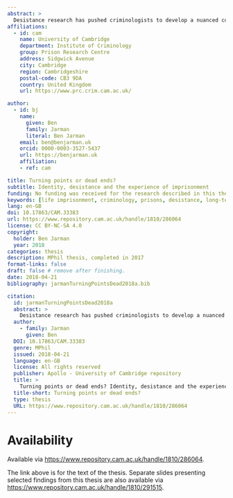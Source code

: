 ```yaml
---
abstract: >
  Desistance research has pushed criminologists to develop a nuanced conceptual account of criminal identity and human agency. However, these tools have mostly not been used to consider identity changes among long-sentenced prisoners, despite the growing preponderance of long-term imprisonment in England and Wales. As a result of this, desistance theory has not been used to evaluate the administration of indeterminate sentences, meaning that practitioners may be missing out on some of the insights that it can generate. This qualitative study begins to fill that gap, using a phenomenological analysis of eighteen in-depth semi-structured interviews with life- sentenced prisoners at a single prison in England, all of whom had been convicted of murder. It argues that most eventually attempt conscious projects of personal change during imprisonment; second, that many frame change in terms which are not consistent with the official discourses of risk reduction (which govern their progression through the sentence); and third, that how they themselves conceive and pursue personal change is affected by their position in the sentence and the life course, and also by the specific nature and circumstances of their index offences. The analysis classifies four different styles of agency found in the sample: ‘defensive’ and ‘fractured’ agents were unwilling or unable to accept responsibility for the offence, and were consequently in penal ‘dead ends’; while ‘corrective’ and ‘redemptive’ agents had encountered ‘turning points’, in that they accepted responsibility, albeit in different ways. The analysis describes each group’s characteristic ways of describing the offence and their part in it. It also describes their attitudes to prison social life in general, and to rehabilitative intervention in particular. The study as a whole suggests that much of the personal change which lifers themselves frame as significant happens outside rehabilitative interventions, and may be invisible to key prison staff. This raises important questions about whether prisons and prisoners think about rehabilitation in the same way, with consequences for the legitimacy of penal power.
affiliations:
  - id: cam
    name: University of Cambridge
    department: Institute of Criminology
    group: Prison Research Centre
    address: Sidgwick Avenue
    city: Cambridge
    region: Cambridgeshire
    postal-code: CB3 9DA
    country: United Kingdom
    url: https://www.prc.crim.cam.ac.uk/

author:
  - id: bj
    name:
      given: Ben
      family: Jarman
      literal: Ben Jarman
    email: ben@benjarman.uk
    orcid: 0000-0003-3527-5437
    url: https://benjarman.uk
    affiliation:
    - ref: cam

title: Turning points or dead ends?
subtitle: Identity, desistance and the experience of imprisonment
funding: No funding was received for the research described in this thesis.
keywords: [life imprisonment, criminology, prisons, desistance, long-term imprisonment, risk needs responsivity, indeterminate imprisonment, england and wales, risk reduction, human agency]
lang: en-GB
doi: 10.17863/CAM.33383
url: https://www.repository.cam.ac.uk/handle/1810/286064
license: CC BY-NC-SA 4.0
copyright:
  holder: Ben Jarman
  year: 2018
categories: thesis
description: MPhil thesis, completed in 2017
format-links: false
draft: false # remove after finishing.
date: 2018-04-21
bibliography: jarmanTurningPointsDead2018a.bib

citation:
  id: jarmanTurningPointsDead2018a
  abstract: >
    Desistance research has pushed criminologists to develop a nuanced conceptual account of criminal identity and human agency. However, these tools have mostly not been used to consider identity changes among long-sentenced prisoners, despite the growing preponderance of long-term imprisonment in England and Wales. As a result of this, desistance theory has not been used to evaluate the administration of indeterminate sentences, meaning that practitioners may be missing out on some of the insights that it can generate. This qualitative study begins to fill that gap, using a phenomenological analysis of eighteen in-depth semi-structured interviews with life- sentenced prisoners at a single prison in England, all of whom had been convicted of murder. It argues that most eventually attempt conscious projects of personal change during imprisonment; second, that many frame change in terms which are not consistent with the official discourses of risk reduction (which govern their progression through the sentence); and third, that how they themselves conceive and pursue personal change is affected by their position in the sentence and the life course, and also by the specific nature and circumstances of their index offences. The analysis classifies four different styles of agency found in the sample: ‘defensive’ and ‘fractured’ agents were unwilling or unable to accept responsibility for the offence, and were consequently in penal ‘dead ends’; while ‘corrective’ and ‘redemptive’ agents had encountered ‘turning points’, in that they accepted responsibility, albeit in different ways. The analysis describes each group’s characteristic ways of describing the offence and their part in it. It also describes their attitudes to prison social life in general, and to rehabilitative intervention in particular. The study as a whole suggests that much of the personal change which lifers themselves frame as significant happens outside rehabilitative interventions, and may be invisible to key prison staff. This raises important questions about whether prisons and prisoners think about rehabilitation in the same way, with consequences for the legitimacy of penal power.
  author:
    - family: Jarman
      given: Ben
  DOI: 10.17863/CAM.33383
  genre: MPhil
  issued: 2018-04-21
  language: en-GB
  license: All rights reserved
  publisher: Apollo - University of Cambridge repository
  title: >
    Turning points or dead ends? Identity, desistance and the experience of imprisonment
  title-short: Turning points or dead ends?
  type: thesis
  URL: https://www.repository.cam.ac.uk/handle/1810/286064
---
```


# Availability

Available via <https://www.repository.cam.ac.uk/handle/1810/286064>.

::: {.callout-note}
The link above is for the text of the thesis. Separate slides presenting selected findings from this thesis are also available via <https://www.repository.cam.ac.uk/handle/1810/291515>.
:::
